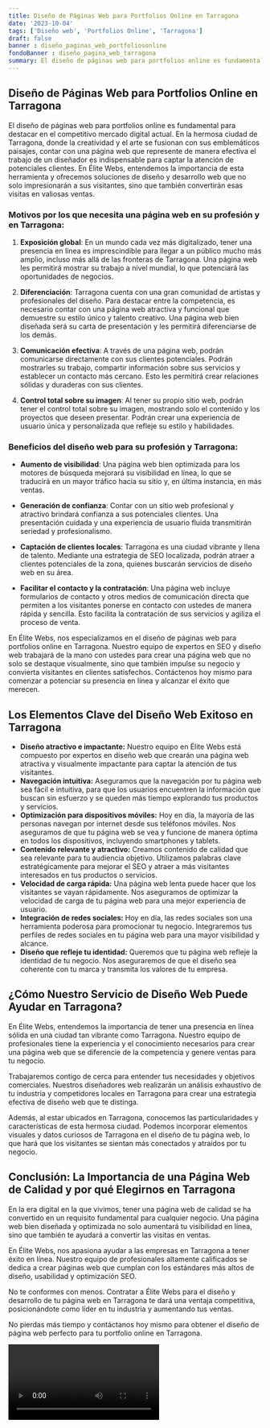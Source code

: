 ```yaml
---
title: Diseño de Páginas Web para Portfolios Online en Tarragona
date: '2023-10-04'
tags: ['Diseño web', 'Portfolios Online', 'Tarragona']
draft: false
banner : diseño_paginas_web_portfoliosonline
fondoBanner : diseño_pagina_web_tarragona
summary: El diseño de páginas web para portfolios online es fundamental para destacar en el competitivo mercado digital actual. En la hermosa ciudad de Tarragona, donde la creatividad y el arte se fusionan con sus emblemáticos paisajes, contar con una página web que represente de manera efectiva el trabajo de un diseñador es indispensable para captar la atención de potenciales clientes. En Élite Webs, entendemos la importancia de esta herramienta y ofrecemos soluciones de diseño y desarrollo web que no solo impresionarán a sus visitantes, sino que también convertirán esas visitas en valiosas ventas.
---
```


## Diseño de Páginas Web para Portfolios Online en Tarragona

El diseño de páginas web para portfolios online es fundamental para destacar en el competitivo mercado digital actual. En la hermosa ciudad de Tarragona, donde la creatividad y el arte se fusionan con sus emblemáticos paisajes, contar con una página web que represente de manera efectiva el trabajo de un diseñador es indispensable para captar la atención de potenciales clientes. En Élite Webs, entendemos la importancia de esta herramienta y ofrecemos soluciones de diseño y desarrollo web que no solo impresionarán a sus visitantes, sino que también convertirán esas visitas en valiosas ventas.

### Motivos por los que necesita una página web en su profesión y en Tarragona:

1. **Exposición global**: En un mundo cada vez más digitalizado, tener una presencia en línea es imprescindible para llegar a un público mucho más amplio, incluso más allá de las fronteras de Tarragona. Una página web les permitirá mostrar su trabajo a nivel mundial, lo que potenciará las oportunidades de negocios.

2. **Diferenciación**: Tarragona cuenta con una gran comunidad de artistas y profesionales del diseño. Para destacar entre la competencia, es necesario contar con una página web atractiva y funcional que demuestre su estilo único y talento creativo. Una página web bien diseñada será su carta de presentación y les permitirá diferenciarse de los demás.

3. **Comunicación efectiva**: A través de una página web, podrán comunicarse directamente con sus clientes potenciales. Podrán mostrarles su trabajo, compartir información sobre sus servicios y establecer un contacto más cercano. Esto les permitirá crear relaciones sólidas y duraderas con sus clientes.

4. **Control total sobre su imagen**: Al tener su propio sitio web, podrán tener el control total sobre su imagen, mostrando solo el contenido y los proyectos que deseen presentar. Podrán crear una experiencia de usuario única y personalizada que refleje su estilo y habilidades.

### Beneficios del diseño web para su profesión y Tarragona:

- **Aumento de visibilidad**: Una página web bien optimizada para los motores de búsqueda mejorará su visibilidad en línea, lo que se traducirá en un mayor tráfico hacia su sitio y, en última instancia, en más ventas.

- **Generación de confianza**: Contar con un sitio web profesional y atractivo brindará confianza a sus potenciales clientes. Una presentación cuidada y una experiencia de usuario fluida transmitirán seriedad y profesionalismo.

- **Captación de clientes locales**: Tarragona es una ciudad vibrante y llena de talento. Mediante una estrategia de SEO localizada, podrán atraer a clientes potenciales de la zona, quienes buscarán servicios de diseño web en su área.

- **Facilitar el contacto y la contratación**: Una página web incluye formularios de contacto y otros medios de comunicación directa que permiten a los visitantes ponerse en contacto con ustedes de manera rápida y sencilla. Esto facilita la contratación de sus servicios y agiliza el proceso de venta.

En Élite Webs, nos especializamos en el diseño de páginas web para portfolios online en Tarragona. Nuestro equipo de expertos en SEO y diseño web trabajará de la mano con ustedes para crear una página web que no solo se destaque visualmente, sino que también impulse su negocio y convierta visitantes en clientes satisfechos. Contáctenos hoy mismo para comenzar a potenciar su presencia en línea y alcanzar el éxito que merecen.

<GifSeo />

<Cta />

## Los Elementos Clave del Diseño Web Exitoso en Tarragona
- **Diseño atractivo e impactante:** Nuestro equipo en Élite Webs está compuesto por expertos en diseño web que crearán una página web atractiva y visualmente impactante para captar la atención de tus visitantes.
- **Navegación intuitiva:** Aseguramos que la navegación por tu página web sea fácil e intuitiva, para que los usuarios encuentren la información que buscan sin esfuerzo y se queden más tiempo explorando tus productos y servicios.
- **Optimización para dispositivos móviles:** Hoy en día, la mayoría de las personas navegan por internet desde sus teléfonos móviles. Nos aseguramos de que tu página web se vea y funcione de manera óptima en todos los dispositivos, incluyendo smartphones y tablets.
- **Contenido relevante y atractivo:** Creamos contenido de calidad que sea relevante para tu audiencia objetivo. Utilizamos palabras clave estratégicamente para mejorar el SEO y atraer a más visitantes interesados en tus productos o servicios.
- **Velocidad de carga rápida:** Una página web lenta puede hacer que los visitantes se vayan rápidamente. Nos aseguramos de optimizar la velocidad de carga de tu página web para una mejor experiencia de usuario.
- **Integración de redes sociales:** Hoy en día, las redes sociales son una herramienta poderosa para promocionar tu negocio. Integraremos tus perfiles de redes sociales en tu página web para una mayor visibilidad y alcance.
- **Diseño que refleje tu identidad:** Queremos que tu página web refleje la identidad de tu negocio. Nos aseguraremos de que el diseño sea coherente con tu marca y transmita los valores de tu empresa.

## ¿Cómo Nuestro Servicio de Diseño Web Puede Ayudar en Tarragona?
En Élite Webs, entendemos la importancia de tener una presencia en línea sólida en una ciudad tan vibrante como Tarragona. Nuestro equipo de profesionales tiene la experiencia y el conocimiento necesarios para crear una página web que se diferencie de la competencia y genere ventas para tu negocio.

Trabajaremos contigo de cerca para entender tus necesidades y objetivos comerciales. Nuestros diseñadores web realizarán un análisis exhaustivo de tu industria y competidores locales en Tarragona para crear una estrategia efectiva de diseño web que te distinga.

Además, al estar ubicados en Tarragona, conocemos las particularidades y características de esta hermosa ciudad. Podemos incorporar elementos visuales y datos curiosos de Tarragona en el diseño de tu página web, lo que hará que los visitantes se sientan más conectados y atraídos por tu negocio.

## Conclusión: La Importancia de una Página Web de Calidad y por qué Elegirnos en Tarragona
En la era digital en la que vivimos, tener una página web de calidad se ha convertido en un requisito fundamental para cualquier negocio. Una página web bien diseñada y optimizada no solo aumentará tu visibilidad en línea, sino que también te ayudará a convertir las visitas en ventas.

En Élite Webs, nos apasiona ayudar a las empresas en Tarragona a tener éxito en línea. Nuestro equipo de profesionales altamente calificados se dedica a crear páginas web que cumplan con los estándares más altos de diseño, usabilidad y optimización SEO.

No te conformes con menos. Contratar a Élite Webs para el diseño y desarrollo de tu página web en Tarragona te dará una ventaja competitiva, posicionándote como líder en tu industria y aumentando tus ventas.

No pierdas más tiempo y contáctanos hoy mismo para obtener el diseño de página web perfecto para tu portfolio online en Tarragona.

<Video />

<CtaBot job='Portfolios Online' city='Tarragona'/>

<Gmaps query='Tarragona+españa+maps' />
